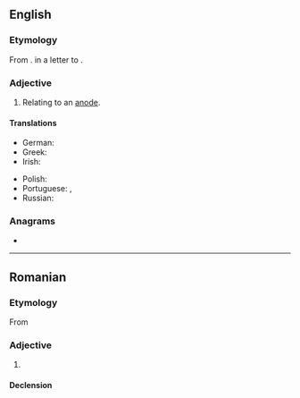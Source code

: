 ==English==

===Etymology===
From {{suffix|en|anode|ic}}. {{coin|en|William Whewell|in=1837}} in a letter to {{w|Michael Faraday}}.

===Adjective===
{{en-adj|-}}

# Relating to an [[anode]].

====Translations====
{{trans-top|relating to an anode}}
* German: {{t+|de|anodisch|}}
* Greek: {{t|el|ανοδοδικός}}
* Irish: {{t|ga|anóideach}}
{{trans-mid}}
* Polish: {{t|pl|anodowy|m}}
* Portuguese: {{t+|pt|anódico}}, {{t|pt|anodal}}
* Russian: {{t+|ru|ано́дный}}
{{trans-bottom}}

===Anagrams===
* {{anagrams|en|a=acdino|Adonic|on acid}}

----

==Romanian==

===Etymology===
From {{bor|ro|fr|anodique}}

===Adjective===
{{ro-adj}}

# {{l|en|anodic}}

====Declension====
{{ro-decl-adj}}